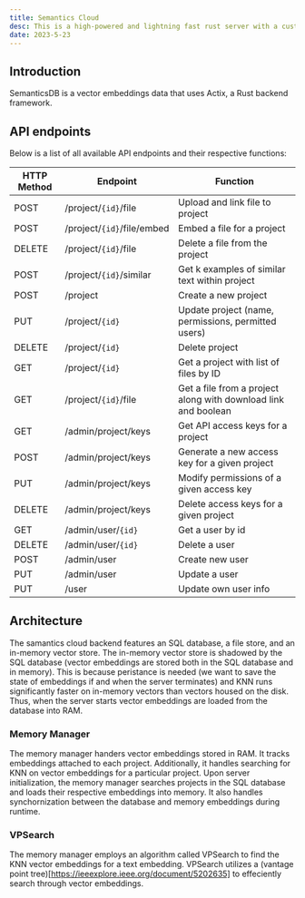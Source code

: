 ```yaml
---
title: Semantics Cloud
desc: This is a high-powered and lightning fast rust server with a custom vector database that powers embedded search functionality for a range of applications.
date: 2023-5-23
---
```


<RepoCard url="https://api.github.com/repos/jborg2/semanticdb"/>

## Introduction
SemanticsDB is a vector embeddings data that uses Actix, a Rust backend framework.
## API endpoints
Below is a list of all available API endpoints and their respective functions:

| HTTP Method | Endpoint                      | Function                                                       |
|-------------|-------------------------------|----------------------------------------------------------------|
| POST        | /project/`{id}`/file            | Upload and link file to project                                |
| POST        | /project/`{id}`/file/embed      | Embed a file for a project                                     |
| DELETE      | /project/`{id}`/file            | Delete a file from the project                                 |
| POST        | /project/`{id}`/similar         | Get k examples of similar text within project                  |
| POST        | /project                      | Create a new project                                           |
| PUT         | /project/`{id}`                 | Update project (name, permissions, permitted users)            |
| DELETE      | /project/`{id}`                 | Delete project                                                 |
| GET         | /project/`{id}`                 | Get a project with list of files by ID                         |
| GET         | /project/`{id}`/file            | Get a file from a project along with download link and boolean |
| GET         | /admin/project/keys           | Get API access keys for a project                               |
| POST        | /admin/project/keys           | Generate a new access key for a given project                  |
| PUT         | /admin/project/keys           | Modify permissions of a given access key                       |
| DELETE      | /admin/project/keys           | Delete access keys for a given project                         |
| GET         | /admin/user/`{id}`              | Get a user by id                                               |
| DELETE      | /admin/user/`{id}`              | Delete a user                                                  |
| POST        | /admin/user                   | Create new user                                                |
| PUT         | /admin/user                   | Update a user                                                  |
| PUT         | /user                         | Update own user info                                           |

## Architecture
The samantics cloud backend features an SQL database, a file store, and an in-memory vector store. The in-memory vector store is shadowed by 
the SQL database (vector embeddings are stored both in the SQL database and in memory). This is because peristance is 
needed (we want to save the state of embeddings if and when the server terminates) and KNN runs significantly faster on in-memory vectors
than vectors housed on the disk. Thus, when the server starts vector embeddings are loaded from the database into RAM. 
### Memory Manager
The memory manager handers vector embeddings stored in RAM. It tracks embeddings attached to each project. Additionally, it handles 
searching for KNN on vector embeddings for a particular project. Upon server initialization, the memory manager searches projects
in the SQL database and loads their respective embeddings into memory. It also handles synchornization between the database and
memory embeddings during runtime. 
### VPSearch
The memory manager employs an algorithm called VPSearch to find the KNN vector embeddings for a text embedding.  VPSearch utilizes a (vantage point tree)[https://ieeexplore.ieee.org/document/5202635] 
to effeciently search through vector embeddings. 